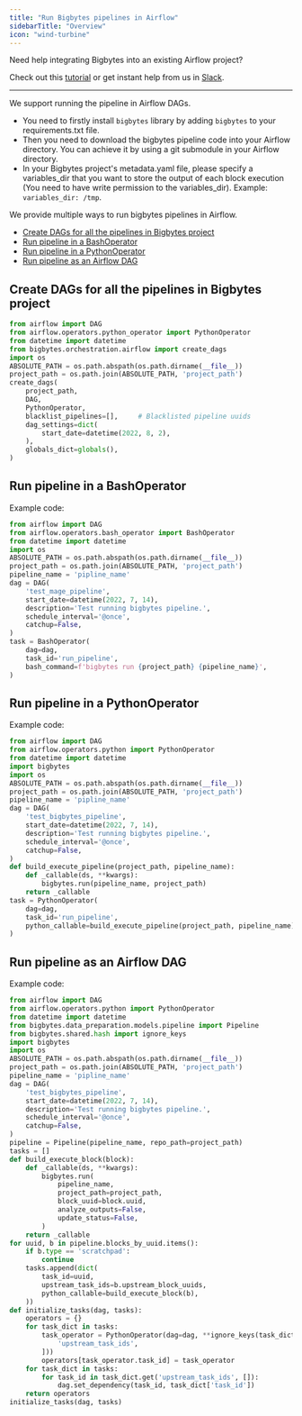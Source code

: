 ```yaml
---
title: "Run Bigbytes pipelines in Airflow"
sidebarTitle: "Overview"
icon: "wind-turbine"
---
```


Need help integrating Bigbytes into an existing Airflow project?

Check out this [tutorial](/guides/integrate-bigbytes-airflow) or
get instant help from us in [Slack](https://www.bigbytes.ai/chat).

---

We support running the pipeline in Airflow DAGs.
* You need to firstly install `bigbytes` library by adding `bigbytes` to your requirements.txt file.
* Then you need to download the bigbytes pipeline code into your Airflow directory. You can achieve it by using a git submodule in your Airflow directory.
* In your Bigbytes project's metadata.yaml file, please specify a variables_dir that you want to store the output of each block execution (You need to have write permission to the variables_dir). Example: `variables_dir: /tmp`.

We provide multiple ways to run bigbytes pipelines in Airflow.
- [Create DAGs for all the pipelines in Bigbytes project](#create-dags-for-all-the-pipelines-in-bigbytes-project)
- [Run pipeline in a BashOperator](#run-pipeline-in-a-bashoperator)
- [Run pipeline in a PythonOperator](#run-pipeline-in-a-pythonoperator)
- [Run pipeline as an Airflow DAG](#run-pipeline-as-an-airflow-dag)


## Create DAGs for all the pipelines in Bigbytes project
```python
from airflow import DAG
from airflow.operators.python_operator import PythonOperator
from datetime import datetime
from bigbytes.orchestration.airflow import create_dags
import os
ABSOLUTE_PATH = os.path.abspath(os.path.dirname(__file__))
project_path = os.path.join(ABSOLUTE_PATH, 'project_path')
create_dags(
    project_path,
    DAG,
    PythonOperator,
    blacklist_pipelines=[],     # Blacklisted pipeline uuids
    dag_settings=dict(
        start_date=datetime(2022, 8, 2),
    ),
    globals_dict=globals(),
)
```


## Run pipeline in a BashOperator

Example code:
```python
from airflow import DAG
from airflow.operators.bash_operator import BashOperator
from datetime import datetime
import os
ABSOLUTE_PATH = os.path.abspath(os.path.dirname(__file__))
project_path = os.path.join(ABSOLUTE_PATH, 'project_path')
pipeline_name = 'pipline_name'
dag = DAG(
    'test_mage_pipeline',
    start_date=datetime(2022, 7, 14),
    description='Test running bigbytes pipeline.',
    schedule_interval='@once',
    catchup=False,
)
task = BashOperator(
    dag=dag,
    task_id='run_pipeline',
    bash_command=f'bigbytes run {project_path} {pipeline_name}',
)
```

## Run pipeline in a PythonOperator

Example code:

```python
from airflow import DAG
from airflow.operators.python import PythonOperator
from datetime import datetime
import bigbytes
import os
ABSOLUTE_PATH = os.path.abspath(os.path.dirname(__file__))
project_path = os.path.join(ABSOLUTE_PATH, 'project_path')
pipeline_name = 'pipline_name'
dag = DAG(
    'test_bigbytes_pipeline',
    start_date=datetime(2022, 7, 14),
    description='Test running bigbytes pipeline.',
    schedule_interval='@once',
    catchup=False,
)
def build_execute_pipeline(project_path, pipeline_name):
    def _callable(ds, **kwargs):
        bigbytes.run(pipeline_name, project_path)
    return _callable
task = PythonOperator(
    dag=dag,
    task_id='run_pipeline',
    python_callable=build_execute_pipeline(project_path, pipeline_name),
)
```

## Run pipeline as an Airflow DAG

Example code:
```python
from airflow import DAG
from airflow.operators.python import PythonOperator
from datetime import datetime
from bigbytes.data_preparation.models.pipeline import Pipeline
from bigbytes.shared.hash import ignore_keys
import bigbytes
import os
ABSOLUTE_PATH = os.path.abspath(os.path.dirname(__file__))
project_path = os.path.join(ABSOLUTE_PATH, 'project_path')
pipeline_name = 'pipline_name'
dag = DAG(
    'test_bigbytes_pipeline',
    start_date=datetime(2022, 7, 14),
    description='Test running bigbytes pipeline.',
    schedule_interval='@once',
    catchup=False,
)
pipeline = Pipeline(pipeline_name, repo_path=project_path)
tasks = []
def build_execute_block(block):
    def _callable(ds, **kwargs):
        bigbytes.run(
            pipeline_name,
            project_path=project_path,
            block_uuid=block.uuid,
            analyze_outputs=False,
            update_status=False,
        )
    return _callable
for uuid, b in pipeline.blocks_by_uuid.items():
    if b.type == 'scratchpad':
        continue
    tasks.append(dict(
        task_id=uuid,
        upstream_task_ids=b.upstream_block_uuids,
        python_callable=build_execute_block(b),
    ))
def initialize_tasks(dag, tasks):
    operators = {}
    for task_dict in tasks:
        task_operator = PythonOperator(dag=dag, **ignore_keys(task_dict, [
            'upstream_task_ids',
        ]))
        operators[task_operator.task_id] = task_operator
    for task_dict in tasks:
        for task_id in task_dict.get('upstream_task_ids', []):
            dag.set_dependency(task_id, task_dict['task_id'])
    return operators
initialize_tasks(dag, tasks)
```
